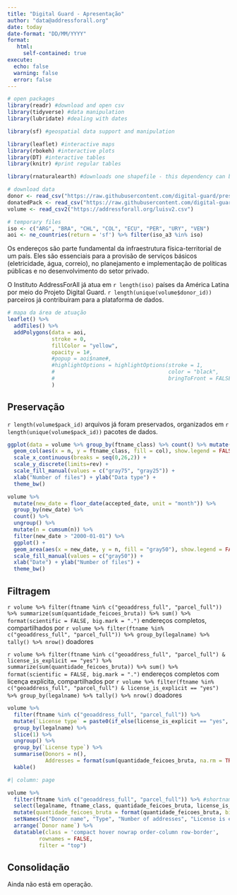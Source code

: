 ```yaml
---
title: "Digital Guard - Apresentação"
author: "data@addressforall.org"
date: today
date-format: "DD/MM/YYYY"
format:
   html:
     self-contained: true
execute:
  echo: false
  warning: false
  error: false
---
```


```r
# open packages
library(readr) #download and open csv
library(tidyverse) #data manipulation
library(lubridate) #dealing with dates

library(sf) #geospatial data support and manipulation

library(leaflet) #interactive maps
library(rbokeh) #interactive plots
library(DT) #interactive tables
library(knitr) #print regular tables

library(rnaturalearth) #downloads one shapefile - this dependency can be removed by downloading data from another directory

# download data
donor <- read_csv("https://raw.githubusercontent.com/digital-guard/preserv-BR/main/data/donor.csv")
donatedPack <- read_csv("https://raw.githubusercontent.com/digital-guard/preserv-BR/main/data/donatedPack.csv")
volume <- read_csv2("https://addressforall.org/luisv2.csv")

# temporary files
iso <- c("ARG", "BRA", "CHL", "COL", "ECU", "PER", "URY", "VEN")
aoi <- ne_countries(return = 'sf') %>% filter(iso_a3 %in% iso)
```

Os endereços são parte fundamental da infraestrutura física-territorial de um país. Eles são essenciais para a provisão de serviços básicos (eletricidade, água, correio), no planejamento e implementação de políticas públicas e no desenvolvimento do setor privado.

O Instituto AddressForAll já atua em `r length(iso)` países da América Latina por meio do Projeto Digital Guard. `r length(unique(volume$donor_id))` parceiros já contribuíram para a plataforma de dados.

```r
# mapa da área de atuação
leaflet() %>%
  addTiles() %>%
  addPolygons(data = aoi,
              stroke = 0,
              fillColor = "yellow",
              opacity = 1#,
              #popup = aoi$name#,
              #highlightOptions = highlightOptions(stroke = 1,
              #                                    color = "black",
              #                                    bringToFront = FALSE)
              )

```

## Preservação

`r length(volume$pack_id)` arquivos já foram preservados, organizados em `r length(unique(volume$pack_id))` pacotes de dados.

```r
ggplot(data = volume %>% group_by(ftname_class) %>% count() %>% mutate(col = if_else(ftname_class %in% c("geoaddress", "parcel"), TRUE, FALSE))) +
  geom_col(aes(x = n, y = ftname_class, fill = col), show.legend = FALSE) +
  scale_x_continuous(breaks = seq(0,26,2)) +
  scale_y_discrete(limits=rev) +
  scale_fill_manual(values = c("gray75", "gray25")) +
  xlab("Number of files") + ylab("Data type") +
  theme_bw()
```

```r
volume %>%
  mutate(new_date = floor_date(accepted_date, unit = "month")) %>%
  group_by(new_date) %>%
  count() %>% 
  ungroup() %>%
  mutate(n = cumsum(n)) %>%
  filter(new_date > "2000-01-01") %>%
  ggplot() +
  geom_area(aes(x = new_date, y = n, fill = "gray50"), show.legend = FALSE) +
  scale_fill_manual(values = c("gray50")) +
  xlab("Date") + ylab("Number of files") +
  theme_bw()
```

## Filtragem

`r volume %>% filter(ftname %in% c("geoaddress_full", "parcel_full")) %>% summarize(sum(quantidade_feicoes_bruta)) %>% sum() %>% format(scientific = FALSE, big.mark = ".")` endereços completos, compartilhados por `r volume %>% filter(ftname %in% c("geoaddress_full", "parcel_full")) %>% group_by(legalname) %>% tally() %>% nrow()` doadores

`r volume %>% filter(ftname %in% c("geoaddress_full", "parcel_full") & license_is_explicit == "yes") %>% summarize(sum(quantidade_feicoes_bruta)) %>% sum() %>% format(scientific = FALSE, big.mark = ".")` endereços completos com licença explícita, compartilhados por `r volume %>% filter(ftname %in% c("geoaddress_full", "parcel_full") & license_is_explicit == "yes") %>% group_by(legalname) %>% tally() %>% nrow()` doadores

```r
volume %>%
  filter(ftname %in% c("geoaddress_full", "parcel_full")) %>%
  mutate(`License type` = paste0(if_else(license_is_explicit == "yes", "Explicit - ", "Not explicit - "), `license`)) %>%
  group_by(legalname) %>%
  slice(1) %>%
  ungroup() %>%
  group_by(`License type`) %>%
  summarise(Donors = n(),
            Addresses = format(sum(quantidade_feicoes_bruta, na.rm = TRUE), big.mark = ".")) %>%
  kable()
```

```r
#| column: page

volume %>% 
  filter(ftname %in% c("geoaddress_full", "parcel_full")) %>% #shortname != "OSM" & 
  select(legalname, ftname_class, quantidade_feicoes_bruta, license_is_explicit, license) %>%
  mutate(quantidade_feicoes_bruta = format(quantidade_feicoes_bruta, big.mark = ".")) %>%
  setNames(c("Donor name", "Type", "Number of addresses", "License is explicit?", "License type")) %>%
  arrange(`Donor name`) %>%
  datatable(class = 'compact hover nowrap order-column row-border', 
          rownames = FALSE,
          filter = "top")
```

## Consolidação

Ainda não está em operação.
